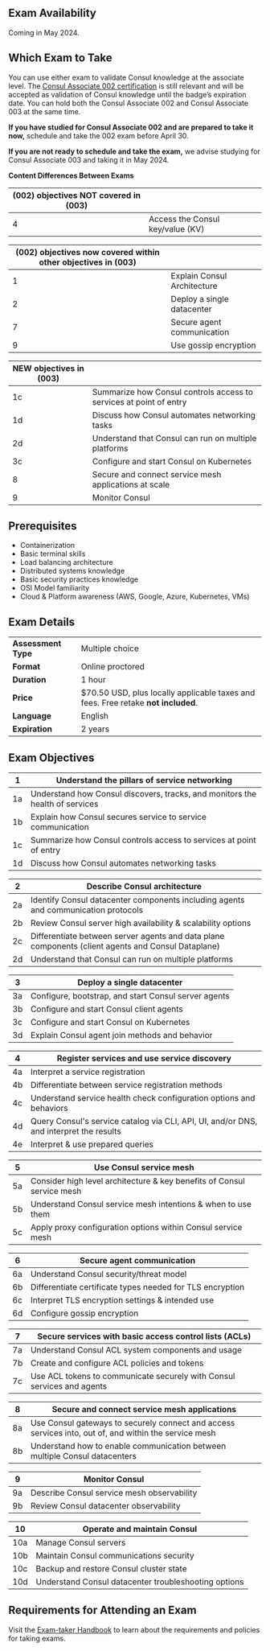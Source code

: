 <!-- Each "## Heading Two" section in this document will be used to populate an FAQ item -->

## Exam Availability

Coming in May 2024.

## Which Exam to Take

You can use either exam to validate Consul knowledge at the associate level. The [Consul Associate 002 certification](/certifications/networking-automation#consul-associate-002-details) is still relevant and will be accepted as validation of Consul knowledge until the badge’s expiration date. You can hold both the Consul Associate 002 and Consul Associate 003 at the same time.

**If you have studied for Consul Associate 002 and are prepared to take it now,** schedule and take the 002 exam before April 30.

**If you are not ready to schedule and take the exam,** we advise studying for Consul Associate 003 and taking it in May 2024.

**Content Differences Between Exams**

| (002) objectives ****NOT**** covered in (003)|   |
|  ---- | ------------ |
| 4    | Access the Consul key/value (KV) |

|(002) objectives now covered within other objectives in (003) |  |
| ---- | --------------------- |
| 1   | Explain Consul Architecture |
| 2   | Deploy a single datacenter |
| 7   | Secure agent communication |
| 9   | Use gossip encryption |

| ****NEW**** objectives in (003) |  |
| ---- | -------------- |
| 1c   | Summarize how Consul controls access to services at point of entry |
| 1d   | Discuss how Consul automates networking tasks |
| 2d   | Understand that Consul can run on multiple platforms |
| 3c   | Configure and start Consul on Kubernetes |
| 8    | Secure and connect service mesh applications at scale |
| 9    | Monitor Consul |


## Prerequisites

* Containerization 
* Basic terminal skills
* Load balancing architecture
* Distributed systems knowledge
* Basic security practices knowledge 
* OSI Model familiarity
* Cloud & Platform awareness (AWS, Google, Azure, Kubernetes, VMs)

## Exam Details

|                     |                                                                                   |
| ------------------- | --------------------------------------------------------------------------------- |
| **Assessment Type** | Multiple choice                                                                   |
| **Format**          | Online proctored                                                                  |
| **Duration**        | 1 hour                                                                            |
| **Price**           | $70.50 USD, plus locally applicable taxes and fees. Free retake **not included**. |
| **Language**        | English                                                                           |
| **Expiration**      | 2 years                                                                           |

## Exam Objectives

| 1  | Understand the pillars of service networking                                 |
|----|------------------------------------------------------------------------------|
| 1a | Understand how Consul discovers, tracks, and monitors the health of services |
| 1b | Explain how Consul secures service to service communication                  |
| 1c | Summarize how Consul controls access to services at point of entry           |
| 1d | Discuss how Consul automates networking tasks                                |

| 2  | Describe Consul architecture                                                                       |
|----|----------------------------------------------------------------------------------------------------|
| 2a | Identify Consul datacenter components including agents and communication protocols                 |
| 2b | Review Consul server high availability & scalability options                                       |
| 2c | Differentiate between server agents and data plane components (client agents and Consul Dataplane) |
| 2d | Understand that Consul can run on multiple platforms                                               |

| 3  | Deploy a single datacenter                           |
|----|------------------------------------------------------|
| 3a | Configure, bootstrap, and start Consul server agents |
| 3b | Configure and start Consul client agents             |
| 3c | Configure and start Consul on Kubernetes             |
| 3d | Explain Consul agent join methods and behavior       |

| 4  | Register services and use service discovery                                            |
|----|----------------------------------------------------------------------------------------|
| 4a | Interpret a service registration                                                       |
| 4b | Differentiate between service registration methods                                     |
| 4c | Understand service health check configuration options and behaviors                    |
| 4d | Query Consul's service catalog via CLI, API, UI, and/or DNS, and interpret the results |
| 4e | Interpret & use prepared queries                                                       |

| 5  | Use Consul service mesh                                                |
|----|------------------------------------------------------------------------|
| 5a | Consider high level architecture & key benefits of Consul service mesh |
| 5b | Understand Consul service mesh intentions & when to use them           |
| 5c | Apply proxy configuration options within Consul service mesh           |

| 6  | Secure agent communication                                |
|----|-----------------------------------------------------------|
| 6a | Understand Consul security/threat model                   |
| 6b | Differentiate certificate types needed for TLS encryption |
| 6c | Interpret TLS encryption settings & intended use          |
| 6d | Configure gossip encryption                               |

| 7  | Secure services with basic access control lists (ACLs)                 |
|----|------------------------------------------------------------------------|
| 7a | Understand Consul ACL system components and usage                      |
| 7b | Create and configure ACL policies and tokens                           |
| 7c | Use ACL tokens to communicate securely with Consul services and agents |

| 8  | Secure and connect service mesh applications                                                          |
|----|-------------------------------------------------------------------------------------------------------|
| 8a | Use Consul gateways to securely connect and access services into, out of, and within the service mesh |
| 8b | Understand how to enable communication between multiple Consul datacenters                            |

| 9  | Monitor Consul                             |
|----|--------------------------------------------|
| 9a | Describe Consul service mesh observability |
| 9b | Review Consul datacenter observability     |

| 10  | Operate and maintain Consul                          |
|-----|------------------------------------------------------|
| 10a | Manage Consul servers                                |
| 10b | Maintain Consul communications security              |
| 10c | Backup and restore Consul cluster state              |
| 10d | Understand Consul datacenter troubleshooting options |

## Requirements for Attending an Exam

Visit the [Exam-taker Handbook](https://hashicorp-certifications.zendesk.com/hc/en-us/articles/360048211571) to learn about the requirements and policies for taking exams.
